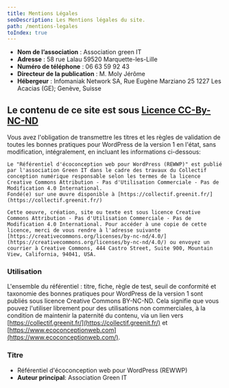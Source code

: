 ```yaml
---
title: Mentions Légales
seoDescription: Les Mentions légales du site.
path: /mentions-legales
toIndex: true
---
```


- **Nom de l’association** : Association green IT
- **Adresse** : 58 rue Lalau 59520 Marquette-les-Lille
- **Numéro de téléphone** : 06 63 59 92 43
- **Directeur de la publication** : M. Moly Jérôme
- **Hébergeur** : Infomaniak Network SA, Rue Eugène Marziano 25 1227 Les Acacias (GE); Genève, Suisse

## Le contenu de ce site est sous [Licence CC-By-NC-ND](https://creativecommons.org/licenses/by-nc-nd/4.0/)

Vous avez l'obligation de transmettre les titres et les règles de validation de toutes les bonnes pratiques pour WordPress de la version 1 en l'état, sans modification, intégralement, en incluant les informations ci-dessous:

    Le "Référentiel d'écoconception web pour WordPress (REWWP)" est publié par l'association Green IT dans le cadre des travaux du Collectif conception numérique responsable selon les termes de la licence Creative Commons Attribution - Pas d'Utilisation Commerciale - Pas de Modification 4.0 International.
    Fondé(e) sur une œuvre disponible à [https://collectif.greenit.fr/](https://collectif.greenit.fr/)

    Cette oeuvre, création, site ou texte est sous licence Creative Commons Attribution - Pas d'Utilisation Commerciale - Pas de Modification 4.0 International. Pour accéder à une copie de cette licence, merci de vous rendre à l'adresse suivante [https://creativecommons.org/licenses/by-nc-nd/4.0/](https://creativecommons.org/licenses/by-nc-nd/4.0/) ou envoyez un courrier à Creative Commons, 444 Castro Street, Suite 900, Mountain View, California, 94041, USA.

### Utilisation

L'ensemble du référentiel : titre, fiche, règle de test, seuil de conformité et taxonomie des bonnes pratiques pour WordPress de la version 1 sont publiés sous licence Creative Commons BY-NC-ND. Cela signifie que vous pouvez l'utiliser librement pour des utilisations non commerciales, à la condition de maintenir la paternité du contenu, via un lien vers [https://collectif.greenit.fr/](https://collectif.greenit.fr/) et [https://www.ecoconceptionweb.com](https://www.ecoconceptionweb.com/).

### Titre

- Référentiel d'écoconception web pour WordPress (REWWP)
- **Auteur principal**: Association Green IT
